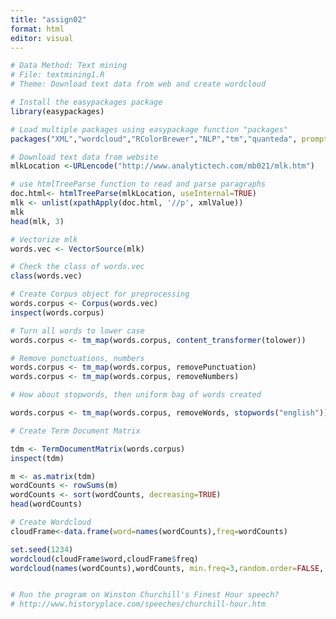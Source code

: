 ```yaml
---
title: "assign02"
format: html
editor: visual
---
```


```r
# Data Method: Text mining
# File: textmining1.R
# Theme: Download text data from web and create wordcloud

# Install the easypackages package 
library(easypackages)

# Load multiple packages using easypackage function "packages"
packages("XML","wordcloud","RColorBrewer","NLP","tm","quanteda", prompt = T)

# Download text data from website
mlkLocation <-URLencode("http://www.analytictech.com/mb021/mlk.htm")

# use htmlTreeParse function to read and parse paragraphs
doc.html<- htmlTreeParse(mlkLocation, useInternal=TRUE)
mlk <- unlist(xpathApply(doc.html, '//p', xmlValue))
mlk
head(mlk, 3)

# Vectorize mlk 
words.vec <- VectorSource(mlk)

# Check the class of words.vec
class(words.vec)

# Create Corpus object for preprocessing
words.corpus <- Corpus(words.vec)
inspect(words.corpus)

# Turn all words to lower case
words.corpus <- tm_map(words.corpus, content_transformer(tolower))

# Remove punctuations, numbers
words.corpus <- tm_map(words.corpus, removePunctuation)
words.corpus <- tm_map(words.corpus, removeNumbers)

# How about stopwords, then uniform bag of words created

words.corpus <- tm_map(words.corpus, removeWords, stopwords("english"))

# Create Term Document Matrix

tdm <- TermDocumentMatrix(words.corpus)
inspect(tdm)

m <- as.matrix(tdm)
wordCounts <- rowSums(m)
wordCounts <- sort(wordCounts, decreasing=TRUE)
head(wordCounts)

# Create Wordcloud
cloudFrame<-data.frame(word=names(wordCounts),freq=wordCounts)

set.seed(1234)
wordcloud(cloudFrame$word,cloudFrame$freq)
wordcloud(names(wordCounts),wordCounts, min.freq=3,random.order=FALSE, max.words=500,scale=c(3,.5), rot.per=0.35,colors=brewer.pal(8,"Dark2"))


# Run the program on Winston Churchill's Finest Hour speech?
# http://www.historyplace.com/speeches/churchill-hour.htm

```
